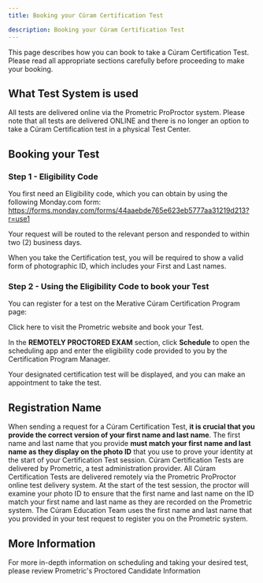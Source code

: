 ```yaml
---
title: Booking your Cúram Certification Test

description: Booking your Cúram Certification Test
---
```


This page describes how you can book to take a Cúram Certification Test. Please read all appropriate sections carefully before proceeding to make your booking.

## What Test System is used ##

All tests are delivered online via the Prometric ProProctor system. Please note that all tests are delivered ONLINE and there is no longer an option to take a Cúram Certification test in a physical Test Center.

## Booking your Test ##

### Step 1 - Eligibility Code ###

You first need an Eligibility code, which you can obtain by using the following Monday.com form: https://forms.monday.com/forms/44aaebde765e623eb5777aa31219d213?r=use1

Your request will be routed to the relevant person and responded to within two (2) business days.

When you take the Certification test, you will be required to show a valid form of photographic ID, which includes your First and Last names.

### Step 2 - Using the Eligibility Code to book your Test ###

You can register for a test on the Merative Cúram Certification Program page:

Click <Link to="https://www.prometric.com/test-takers/search/merat">here</Link> to visit the Prometric website and book your Test.

In the **REMOTELY PROCTORED EXAM** section, click **Schedule** to open the scheduling app and enter the eligibility code provided to you by the Certification Program Manager.

Your designated certification test will be displayed, and you can make an appointment to take the test.

## Registration Name ##

When sending a request for a Cúram Certification Test, **it is crucial that you provide the correct version of your first name and last name**. The first name and last name that you provide **must match your first name and last name as they display on the photo ID** that you use to prove your identity at the start of your Certification Test session. Cúram Certification Tests are delivered by Prometric, a test administration provider. All Cúram Certification Tests are delivered remotely via the Prometric ProProctor online test delivery system. At the start of the test session, the proctor will examine your photo ID to ensure that the first name and last name on the ID match your first name and last name as they are recorded on the Prometric system. The Cúram Education Team uses the first name and last name that you provided in your test request to register you on the Prometric system.

## More Information ##

For more in-depth information on scheduling and taking your desired test, please review <Link to="https://www.prometric.com/proproctorcandidate">Prometric's Proctored Candidate Information</Link>
